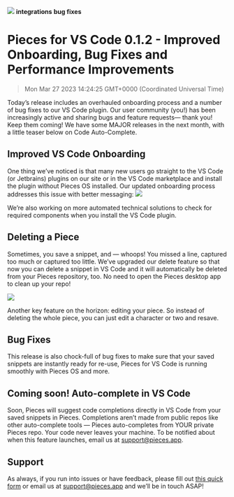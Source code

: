 ![](https://uploads-ssl.webflow.com/6143afec68f555387049efb3/630d6edff41c650f207b6516_ezgif_com-gif-maker18_c071fc0a11af61e3278b2d2d99bb7e43_2000.png)
**integrations** **bug fixes**
# Pieces for VS Code 0.1.2 - Improved Onboarding, Bug Fixes and Performance Improvements
> Mon Mar 27 2023 14:24:25 GMT+0000 (Coordinated Universal Time)

Today’s release includes an overhauled onboarding process and a number of bug fixes to our VS Code plugin. Our user community (you!) has been increasingly active and sharing bugs and feature requests— thank you! Keep them coming!
We have some MAJOR releases in the next month, with a little teaser below on Code Auto-Complete.

## Improved VS Code Onboarding
One thing we’ve noticed is that many new users go straight to the VS Code (or Jetbrains) plugins on our site or in the VS Code marketplace and install the plugin without Pieces OS installed.
Our updated onboarding process addresses this issue with better messaging:
![](https://uploads-ssl.webflow.com/6143afec68f555387049efb3/630d6ee0f41c65123b7b6674_ezgif_com-gif-maker16_9c024baacbad6fad92b7aff8dc052cd5_800.png)

We’re also working on more automated technical solutions to check for required components when you install the VS Code plugin.

## Deleting a Piece
Sometimes, you save a snippet, and — whoops! You missed a line, captured too much or captured too little. We’ve upgraded our delete feature so that now you can delete a snippet in VS Code and it will automatically be deleted from your Pieces repository, too. No need to open the Pieces desktop app to clean up your repo!

![](https://uploads-ssl.webflow.com/6143afec68f555387049efb3/630d6ee0f41c65647d7b65d3_ezgif_com-gif-maker17_a00b48e2615baed1258e98dc7e8fc5c0_800.png)

Another key feature on the horizon: editing your piece. So instead of deleting the whole piece, you can just edit a character or two and resave.

## Bug Fixes
This release is also chock-full of bug fixes to make sure that your saved snippets are instantly ready for re-use, Pieces for VS Code is running smoothly with Pieces OS and more.

## Coming soon! Auto-complete in VS Code
Soon, Pieces will suggest code completions directly in VS Code from your saved snippets in Pieces. Completions aren’t made from public repos like other auto-complete tools — Pieces auto-completes from YOUR private Pieces repo. Your code never leaves your machine. To be notified about when this feature launches, email us at support@pieces.app.

## Support
As always, if you run into issues or have feedback, please fill out <a href="https://getpieces.typeform.com/to/mCjBSIjF" target="_blank" rel="noopener noreferrer">this quick form</a> or email us at support@pieces.app and we’ll be in touch ASAP!

